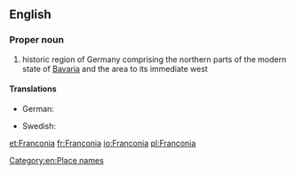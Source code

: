 ==English==
{{wikipedia}}

===Proper noun===
{{en-proper noun}}

# historic region of Germany comprising the northern parts of the modern state of [[Bavaria]] and the area to its immediate west

====Translations====
{{trans-top|region of Germany}}
* German: {{t+|de|Franken}}
{{trans-mid}}
* Swedish: {{t|sv|Franken|n}}
{{trans-bottom}}

[[Category:en:Place names]]

[[et:Franconia]]
[[fr:Franconia]]
[[io:Franconia]]
[[pl:Franconia]]